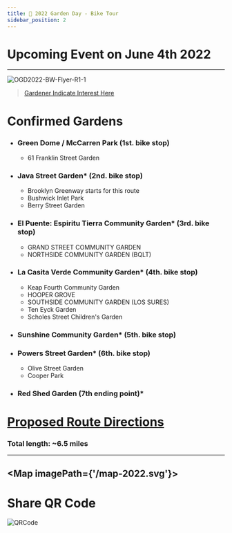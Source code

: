 ```yaml
---
title: 📅 2022 Garden Day - Bike Tour
sidebar_position: 2
---
```

# Upcoming Event on June 4th 2022 
---

![OGD2022-BW-Flyer-R1-_1_](https://user-images.githubusercontent.com/22154417/161403097-76a5e3a6-8f1f-46e1-93e9-b3c517ae6390.png)

> [Gardener Indicate Interest Here](https://forms.gle/DFUY6NtVxcC3xUKy8)

# Confirmed Gardens

+ ### Green Dome / McCarren Park (1st. bike stop)
    + 61 Franklin Street Garden
+ ### Java Street Garden* (2nd. bike stop)
    + Brooklyn Greenway starts for this route 
    + Bushwick Inlet Park
    + Berry Street Garden 
+ ### El Puente: Espiritu Tierra Community Garden*  (3rd. bike stop)
    + GRAND STREET COMMUNITY GARDEN
    + NORTHSIDE COMMUNITY GARDEN (BQLT)
+ ### La Casita Verde Community Garden* (4th. bike stop)
    + Keap Fourth Community Garden
    + HOOPER GROVE
    + SOUTHSIDE COMMUNITY GARDEN (LOS SURES)
    + Ten Eyck Garden
    + Scholes Street Children's Garden
+ ### Sunshine Community Garden* (5th. bike stop)
+ ### Powers Street Garden* (6th. bike stop)
    + Olive Street Garden 
    + Cooper Park 
+ ### Red Shed Garden (7th ending point)*

# [Proposed Route Directions](https://www.google.com/maps/@40.7157659,-73.9608142,14z/data=!4m2!6m1!1s17nYSWAgDGQOHC7chBfvalj1UAhuKJMlj?authuser=1)
### Total length: ~6.5 miles 

---

<Map imagePath={'/map-2022.svg'}>
    <GreenDome/>
    <Franklin/>
    <JavaSt/>
    <BerrySt/>
    <ElPuente/>
    <LaCasita/>
    <KeapFourth/>
    <TenEyck/>
    <Sunshine/>
    <Olive/>
    <Powers/>
    <RedShed/>
</Map>
---

# Share QR Code
![QRCode](/ShareQR2022.png)




